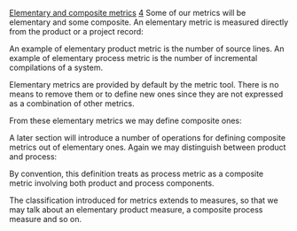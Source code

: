 [[Property:title|Elementary and composite metrics]]
[[Property:weight|4]]
Some of our metrics will be elementary and some composite. An elementary metric is measured directly from the product or a project record:

{{note| '''Elementary_metric''': <br/>
- An '''elementary product metric''' is a product metric whose values (integers) indicate the number of occurrences of a certain pattern in a product. <br/>
- An '''elementary process metric''' is a process metric whose values reflect measurements drawn directly from project records. }}

An example of elementary product metric is the number of source lines. An example of elementary process metric is the number of incremental compilations of a system.

Elementary metrics are provided by default by the metric tool. There is no means to remove them or to define new ones since they are not expressed as a combination of other metrics.

From these elementary metrics we may define composite ones:

{{note| '''Composite metric ''': A '''composite metric''' is a metric whose values are defined by a mathematical formula involving other metrics (elementary, or previously defined composite metrics). }}
A later section will introduce a number of operations for defining composite metrics out of elementary ones. 
Again we may distinguish between product and process:

{{note| '''Composite product metric, composite process metric:''' <br/>
- A '''composite product metric''' is a composite metric defined entirely in terms of product metrics. <br/>
- A '''composite process metric''' is a composite metric whose definition involves one or more process metrics. }}

By convention, this definition treats as process metric as a composite metric involving both product and process components.

The classification introduced for metrics extends to measures, so that we may talk about an elementary product measure, a composite process measure and so on.

{{seealso| '''See Also''' <br/>
[[Attributes, metrics and measures|Metrics]]  <br/>
[[Scopes|Scopes]]  <br/>
[[Domains|Domains]]  <br/>
[[Selection Criteria|Selection criteria]]  }}




